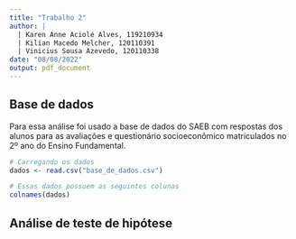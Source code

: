 ```yaml
---
title: "Trabalho 2"
author: |
  | Karen Anne Aciole Alves, 119210934
  | Kilian Macedo Melcher, 120110391
  | Vinicius Sousa Azevedo, 120110338
date: "08/08/2022"
output: pdf_document
---
```


## Base de dados

Para essa análise foi usado a base de dados do SAEB com respostas dos alunos para as avaliações e questionário socioeconômico matriculados no 2º ano do Ensino Fundamental.

```r
# Carregando os dados
dados <- read.csv("base_de_dados.csv")

# Essas dados possuem as seguintes colunas
colnames(dados)
```

## Análise de teste de hipótese

